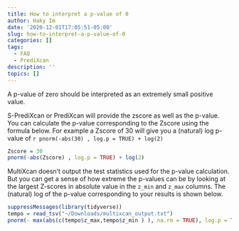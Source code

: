```yaml
---
title: How to interpret a p-value of 0
author: Haky Im
date: '2020-12-01T17:05:51-05:00'
slug: how-to-interpret-a-p-value-of-0
categories: []
tags:
  - FAQ
  - PrediXcan
description: ''
topics: []
---
```


A p-value of zero should be interpreted as an extremely small positive value.

S-PrediXcan or PrediXcan will provide the zscore as well as the p-value. You can calculate the p-value corresponding to the Zscore using the formula below. For example a Zscore of 30 will give you a (natural) log p-value of `r pnorm(-abs(30) , log.p = TRUE) + log(2)` 


```r

Zscore = 30
pnorm(-abs(Zscore) , log.p = TRUE) + log(2)

```


MultiXcan doesn't output the test statistics used for the p-value calculation. But you can get a sense of how extreme the p-values can be by looking at the largest Z-scores in absolute value in the `z_min` and `z_max` columns. The (natural) log of the p-value corresponding to your results is shown below. 

 
```r
suppressMessages(library(tidyverse))
tempo = read_tsv("~/Downloads/multixcan_output.txt")
pnorm(- max(abs(c(tempo$z_max,tempo$z_min ) ), na.rm = TRUE), log.p = TRUE) + log(2)

```  
